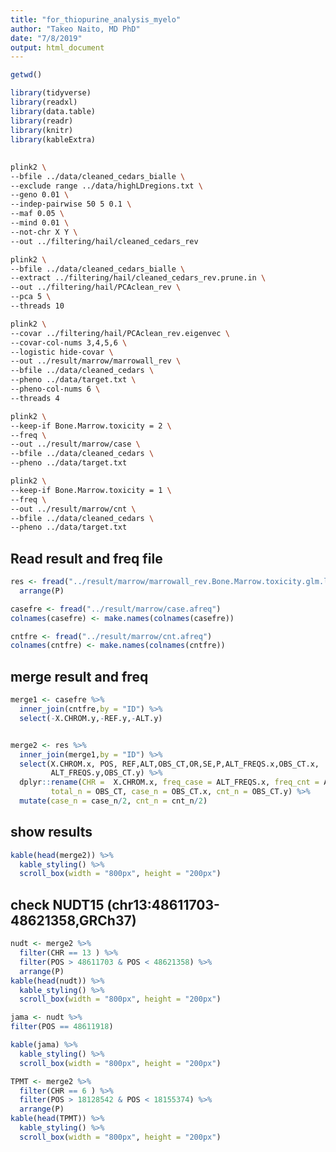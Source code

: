 ```yaml
---
title: "for_thiopurine_analysis_myelo"
author: "Takeo Naito, MD PhD"
date: "7/8/2019"
output: html_document
---
```


```r
getwd()
```

```r
library(tidyverse)
library(readxl)
library(data.table)
library(readr)
library(knitr)
library(kableExtra)

```
## 

```bash
plink2 \
--bfile ../data/cleaned_cedars_bialle \
--exclude range ../data/highLDregions.txt \
--geno 0.01 \
--indep-pairwise 50 5 0.1 \
--maf 0.05 \
--mind 0.01 \
--not-chr X Y \
--out ../filtering/hail/cleaned_cedars_rev
```

```bash
plink2 \
--bfile ../data/cleaned_cedars_bialle \
--extract ../filtering/hail/cleaned_cedars_rev.prune.in \
--out ../filtering/hail/PCAclean_rev \
--pca 5 \
--threads 10
```



```bash
plink2 \
--covar ../filtering/hail/PCAclean_rev.eigenvec \
--covar-col-nums 3,4,5,6 \
--logistic hide-covar \
--out ../result/marrow/marrowall_rev \
--bfile ../data/cleaned_cedars \
--pheno ../data/target.txt \
--pheno-col-nums 6 \
--threads 4

```
```bash
plink2 \
--keep-if Bone.Marrow.toxicity = 2 \
--freq \
--out ../result/marrow/case \
--bfile ../data/cleaned_cedars \
--pheno ../data/target.txt 
```

```bash
plink2 \
--keep-if Bone.Marrow.toxicity = 1 \
--freq \
--out ../result/marrow/cnt \
--bfile ../data/cleaned_cedars \
--pheno ../data/target.txt 
```

## Read result and freq file

```r
res <- fread("../result/marrow/marrowall_rev.Bone.Marrow.toxicity.glm.logistic") %>% 
  arrange(P)

casefre <- fread("../result/marrow/case.afreq")
colnames(casefre) <- make.names(colnames(casefre))

cntfre <- fread("../result/marrow/cnt.afreq")
colnames(cntfre) <- make.names(colnames(cntfre))


```
## merge result and freq

```r
merge1 <- casefre %>% 
  inner_join(cntfre,by = "ID") %>% 
  select(-X.CHROM.y,-REF.y,-ALT.y)


merge2 <- res %>% 
  inner_join(merge1,by = "ID") %>% 
  select(X.CHROM.x, POS, REF,ALT,OBS_CT,OR,SE,P,ALT_FREQS.x,OBS_CT.x,
         ALT_FREQS.y,OBS_CT.y) %>%  
  dplyr::rename(CHR =  X.CHROM.x, freq_case = ALT_FREQS.x, freq_cnt = ALT_FREQS.y,
         total_n = OBS_CT, case_n = OBS_CT.x, cnt_n = OBS_CT.y) %>% 
  mutate(case_n = case_n/2, cnt_n = cnt_n/2)

```
## show results
```r
kable(head(merge2)) %>%
  kable_styling() %>%
  scroll_box(width = "800px", height = "200px")
```


## check NUDT15 (chr13:48611703-48621358,GRCh37)
```r
nudt <- merge2 %>% 
  filter(CHR == 13 ) %>% 
  filter(POS > 48611703 & POS < 48621358) %>% 
  arrange(P)
kable(head(nudt)) %>%
  kable_styling() %>%
  scroll_box(width = "800px", height = "200px")

jama <- nudt %>% 
filter(POS == 48611918)

kable(jama) %>%
  kable_styling() %>%
  scroll_box(width = "800px", height = "200px")

```


```r
TPMT <- merge2 %>% 
  filter(CHR == 6 ) %>% 
  filter(POS > 18128542 & POS < 18155374) %>% 
  arrange(P)
kable(head(TPMT)) %>%
  kable_styling() %>%
  scroll_box(width = "800px", height = "200px")
```





